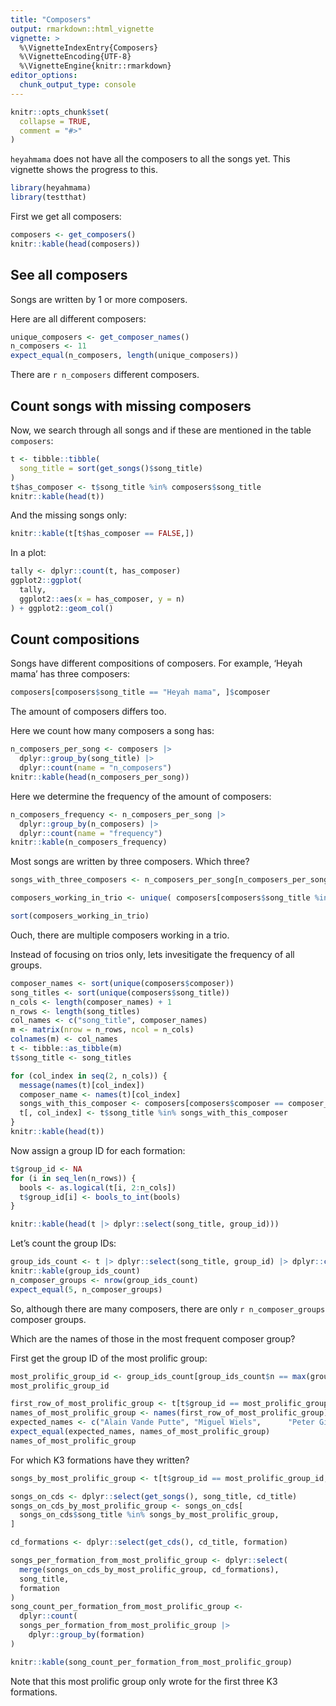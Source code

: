 ```yaml
---
title: "Composers"
output: rmarkdown::html_vignette
vignette: >
  %\VignetteIndexEntry{Composers}
  %\VignetteEncoding{UTF-8}
  %\VignetteEngine{knitr::rmarkdown}
editor_options: 
  chunk_output_type: console
---
```


```r
knitr::opts_chunk$set(
  collapse = TRUE,
  comment = "#>"
)
```

`heyahmama` does not have all the composers to all the songs yet.
This vignette shows the progress to this.

```r
library(heyahmama)
library(testthat)
```

First we get all composers:

```r
composers <- get_composers()
knitr::kable(head(composers))
```

## See all composers

Songs are written by 1 or more composers.

Here are all different composers:

```r
unique_composers <- get_composer_names()
n_composers <- 11
expect_equal(n_composers, length(unique_composers))
```

There are `r n_composers` different composers.

## Count songs with missing composers

Now, we search through all songs
and if these are mentioned in the
table `composers`:

```r
t <- tibble::tibble(
  song_title = sort(get_songs()$song_title)
)
t$has_composer <- t$song_title %in% composers$song_title
knitr::kable(head(t))
```

And the missing songs only:

```r
knitr::kable(t[t$has_composer == FALSE,])
```

In a plot:

```r
tally <- dplyr::count(t, has_composer)
ggplot2::ggplot(
  tally,
  ggplot2::aes(x = has_composer, y = n)
) + ggplot2::geom_col()
```

## Count compositions

Songs have different compositions of composers.
For example, 'Heyah mama' has three composers:

```r
composers[composers$song_title == "Heyah mama", ]$composer
```

The amount of composers differs too.

Here we count how many composers a song has:

```r
n_composers_per_song <- composers |> 
  dplyr::group_by(song_title) |>
  dplyr::count(name = "n_composers")
knitr::kable(head(n_composers_per_song))
```

Here we determine the frequency of the amount of composers:

```r
n_composers_frequency <- n_composers_per_song |>
  dplyr::group_by(n_composers) |>
  dplyr::count(name = "frequency")
knitr::kable(n_composers_frequency)
```

Most songs are written by three composers.
Which three?

```r
songs_with_three_composers <- n_composers_per_song[n_composers_per_song$n_composers == 3, ]$song_title

composers_working_in_trio <- unique( composers[composers$song_title %in% songs_with_three_composers, ]$composer)

sort(composers_working_in_trio)
```

Ouch, there are multiple composers working in a trio.

Instead of focusing on trios only, lets invesitigate
the frequency of all groups.

```r
composer_names <- sort(unique(composers$composer))
song_titles <- sort(unique(composers$song_title))
n_cols <- length(composer_names) + 1
n_rows <- length(song_titles)
col_names <- c("song_title", composer_names)
m <- matrix(nrow = n_rows, ncol = n_cols)
colnames(m) <- col_names
t <- tibble::as_tibble(m)
t$song_title <- song_titles

for (col_index in seq(2, n_cols)) {
  message(names(t)[col_index])
  composer_name <- names(t)[col_index]
  songs_with_this_composer <- composers[composers$composer == composer_name, ]$song_title
  t[, col_index] <- t$song_title %in% songs_with_this_composer
}
knitr::kable(head(t))
```

Now assign a group ID for each formation:

```r
t$group_id <- NA
for (i in seq_len(n_rows)) {
  bools <- as.logical(t[i, 2:n_cols])
  t$group_id[i] <- bools_to_int(bools)
}

knitr::kable(head(t |> dplyr::select(song_title, group_id)))
```

Let's count the group IDs:

```r
group_ids_count <- t |> dplyr::select(song_title, group_id) |> dplyr::count(group_id)
knitr::kable(group_ids_count)
n_composer_groups <- nrow(group_ids_count)
expect_equal(5, n_composer_groups) 
```

So, although there are many composers,
there are only `r n_composer_groups` composer
groups.

Which are the names of those in the most
frequent composer group?

First get the group ID of the most prolific group:

```r
most_prolific_group_id <- group_ids_count[group_ids_count$n == max(group_ids_count$n), ]$group_id
most_prolific_group_id
```

```r
first_row_of_most_prolific_group <- t[t$group_id == most_prolific_group_id, ][1, ]
names_of_most_prolific_group <- names(first_row_of_most_prolific_group)[as.logical(first_row_of_most_prolific_group[1, ] == TRUE)]
expected_names <- c("Alain Vande Putte", "Miguel Wiels",      "Peter Gillis")
expect_equal(expected_names, names_of_most_prolific_group)
names_of_most_prolific_group
```

For which K3 formations have they written?

```r
songs_by_most_prolific_group <- t[t$group_id == most_prolific_group_id, ]$song_title

songs_on_cds <- dplyr::select(get_songs(), song_title, cd_title)
songs_on_cds_by_most_prolific_group <- songs_on_cds[
  songs_on_cds$song_title %in% songs_by_most_prolific_group,
]

cd_formations <- dplyr::select(get_cds(), cd_title, formation)

songs_per_formation_from_most_prolific_group <- dplyr::select(
  merge(songs_on_cds_by_most_prolific_group, cd_formations),
  song_title,
  formation
)
song_count_per_formation_from_most_prolific_group <-
  dplyr::count(
  songs_per_formation_from_most_prolific_group |> 
    dplyr::group_by(formation)
)

knitr::kable(song_count_per_formation_from_most_prolific_group)
```

Note that this most prolific group only wrote for the
first three K3 formations.

